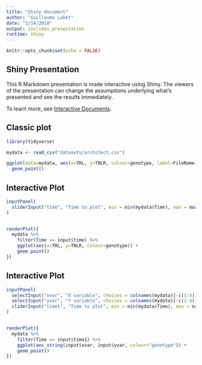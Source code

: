 ```yaml
---
title: "Shiny document"
author: "Guillaume Lobet"
date: "2/14/2018"
output: ioslides_presentation
runtime: shiny
---
```


```r
knitr::opts_chunk$set(echo = FALSE)
```

## Shiny Presentation

This R Markdown presentation is made interactive using Shiny. The viewers of the presentation can change the assumptions underlying what's presented and see the results immediately. 

To learn more, see [Interactive Documents](http://rmarkdown.rstudio.com/authoring_shiny.html).


## Classic plot

```r
library(tidyverse)

mydata <- read_csv("datasets/architect.csv")

```

```r

ggplot(data=mydata, aes(x=TRL, y=TNLR, colour=genotype, label=FileName)) +
  geom_point()

```


## Interactive Plot

```r
inputPanel(
  sliderInput("time", "Time to plot", min = min(mydata$Time), max = max(mydata$Time), step = 1, value = 3)
)


renderPlot({
  mydata %>%
    filter(Time == input$time) %>%
    ggplot(aes(x=TRL, y=TNLR, colour=genotype)) +
    geom_point()
})
```


## Interactive Plot

```r
inputPanel(
  selectInput("xvar", "X variable", choices = colnames(mydata)[-c(1:4)]),
  selectInput("yvar", "Y variable", choices = colnames(mydata)[-c(1:4)]),
  sliderInput("time1", "Time to plot", min = min(mydata$Time), max = max(mydata$Time), step=1, value = 3)
)


renderPlot({
  mydata %>%
    filter(Time == input$time1) %>%
    ggplot(aes_string(input$xvar, input$yvar, colour="genotype")) +
    geom_point()
})
```

